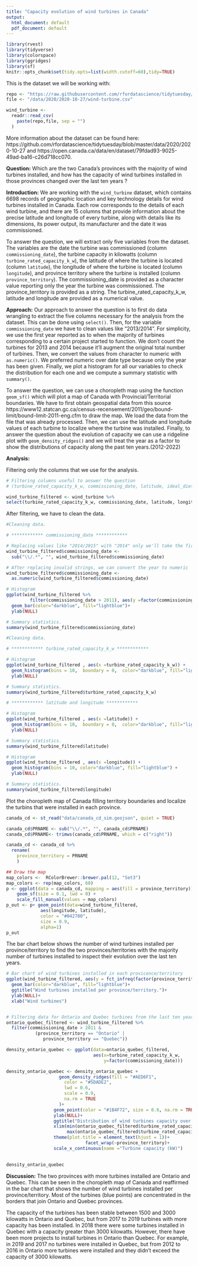 ```yaml
---
title: "Capacity evolution of wind turbines in Canada"
output:
  html_document: default
  pdf_document: default
---
```


```r
library(rvest)
library(tidyverse)
library(colorspace)
library(ggridges)
library(sf)
knitr::opts_chunk$set(tidy.opts=list(width.cutoff=60),tidy=TRUE)


```

This is the dataset we will be working with: 

```r
repo <- "https://raw.githubusercontent.com/rfordatascience/tidytuesday/master"
file <- "/data/2020/2020-10-27/wind-turbine.csv"

wind_turbine <- 
  readr::read_csv(
    paste(repo,file, sep = "")
  )

```

More information about the dataset can be found here: https://github.com/rfordatascience/tidytuesday/blob/master/data/2020/2020-10-27 and https://open.canada.ca/data/en/dataset/79fdad93-9025-49ad-ba16-c26d718cc070. 

**Question:** Which are the two Canada's provinces with the majority of wind turbines installed, and how has the capacity of wind turbines installed in those provinces changed over the last ten years ? 

**Introduction:** We are working with the `wind_turbine` dataset, which contains 6698 records of geographic location and key technology details for wind turbines installed in Canada.  Each row corresponds to the details of each wind turbine, and there are 15 columns that provide information about the precise latitude and longitude of every turbine, along with details like its dimensions, its power output, its manufacturer and the date it was commissioned. 

To answer the question, we will extract only five variables from the dataset. The variables are the date the turbine was commissioned (column `commissioning_date`), the turbine capacity in kilowatts (column `turbine_rated_capacity_k_w`), the latitude of where the turbine is located (column `latitude`), the longitude of where the turbine is located (column `longitude`), and province territory where the turbine is installed (column `province_territory`). The commissioning_date is provided as a character value reporting only the year the turbine was commissioned. The province_territory is provided as a string. The turbine_rated_capacity_k_w, latitude and longitude are provided as a numerical value.

**Approach:** 
Our approach to answer the question is to first do data wrangling to extract the five columns necessary for the analysis from the dataset. This can be done using `select()`. Then, for the variable `commissioning_date` we have to clean values like "2013/2014". For simplicity, we use the first year reported as to when the majority of turbines corresponding to a certain project started to function. We don't count the turbines for 2013 and 2014 because it'll augment the original total number of turbines. Then, we convert the values from character to numeric with `as.numeric()`. We preferred numeric over date type because only the year has been given. Finally, we plot a histogram for all our variables to check the distribution for each one and we compute a summary statistic with `summary()`. 

To answer the question, we can use a choropleth map using the function `geom_sf()` which will plot a map of Canada with Provincial/Territorial boundaries. We have to first obtain geospatial data from this source https://www12.statcan.gc.ca/census-recensement/2011/geo/bound-limit/bound-limit-2011-eng.cfm to draw the map. We load the data from the file that was already processed. Then, we can use the latitude and longitude values of each turbine to localize where the turbine was installed. Finally, to answer the question about the evolution of capacity we can use a ridgeline plot with `geom_density_ridges()` and we will treat the year as a factor to show the distributions of capacity along the past ten years.(2012-2022)


**Analysis:**

Filtering only the columns that we use for the analysis. 
```r
# Filtering columns useful to answer the question 
# (turbine_rated_capacity_k_w, commissioning_date, latitude, ideal_diet_coded)

wind_turbine_filtered <- wind_turbine %>%
select(turbine_rated_capacity_k_w, commissioning_date, latitude, longitude, province_territory)
```

After filtering, we have to clean the data. 
```r
#Cleaning data. 

# ************ commissioning_date ************

# Replacing values like "2014/2015" with "2014" only we'll take the first value.
wind_turbine_filtered$commissioning_date <- 
  sub("\\/.*", "", wind_turbine_filtered$commissioning_date)

# After replacing invalid strings, we can convert the year to numeric 
wind_turbine_filtered$commissioning_date <- 
  as.numeric(wind_turbine_filtered$commissioning_date)

# Histogram
ggplot(wind_turbine_filtered %>% 
         filter(commissioning_date > 2011), aes(y =factor(commissioning_date))) +
  geom_bar(color="darkblue", fill="lightblue")+ 
  ylab(NULL)

# Summary statistics. 
summary(wind_turbine_filtered$commissioning_date)

```
```r
#Cleaning data. 

# ************ turbine_rated_capacity_k_w ************

# Histogram
ggplot(wind_turbine_filtered , aes(x =turbine_rated_capacity_k_w)) +
  geom_histogram(bins = 10,  boundary = 0,  color="darkblue", fill="lightblue") +
  ylab(NULL)

# Summary statistics. 
summary(wind_turbine_filtered$turbine_rated_capacity_k_w)

```
```r
# ************ latitude and longitude ************

# Histogram
ggplot(wind_turbine_filtered , aes(x =latitude)) +
  geom_histogram(bins = 10,  boundary = 0,  color="darkblue", fill="lightblue") +
  ylab(NULL)

# Summary statistics. 
summary(wind_turbine_filtered$latitude)

# Histogram
ggplot(wind_turbine_filtered , aes(x =longitude)) +
  geom_histogram(bins = 10, color="darkblue", fill="lightblue") +
  ylab(NULL)

# Summary statistics. 
summary(wind_turbine_filtered$longitude)
```
Plot the choropleth map of Canada filling territory boundaries and localize the turbins that were installed in each province. 
```r
canada_cd <- st_read("data/canada_cd_sim.geojson", quiet = TRUE)

canada_cd$PRNAME <- sub("\\/.*", "", canada_cd$PRNAME)
canada_cd$PRNAME<- trimws(canada_cd$PRNAME, which = c("right"))

canada_cd <- canada_cd %>% 
  rename(
    province_territory = PRNAME
    )

## Draw the map
map_colors <-  RColorBrewer::brewer.pal(12, "Set3")
map_colors <- rep(map_colors, 60)
p <- ggplot(data = canada_cd, mapping = aes(fill = province_territory)) +
    geom_sf(size = 0.1, lwd = 0) + 
    scale_fill_manual(values = map_colors)
p_out <- p+ geom_point(data=wind_turbine_filtered, 
             aes(longitude, latitude),
             color = "#042780",
             size = 0.9,
             alpha=1) 
p_out


```

The bar chart below shows the number of wind turbines installed per province/territory to find the two provinces/territories with the majority number of turbines installed to inspect their evolution over the last ten years. 
```r
# Bar chart of wind turbines installed in each provicence/territory
ggplot(wind_turbine_filtered, aes(y = fct_infreq(factor(province_territory)))) +
  geom_bar(color="darkblue", fill="lightblue")+ 
  ggtitle("Wind turbines installed per province/territory.")+
  ylab(NULL)+
  xlab("Wind turbines")


# Filtering data for Ontario and Quebec turbines from the last ten years. 
ontario_quebec_filtered <- wind_turbine_filtered %>% 
  filter(commissioning_date > 2011 & 
           (province_territory == "Ontario" | 
              province_territory == "Quebec"))

density_ontario_quebec <- ggplot(data=ontario_quebec_filtered, 
                                 aes(x=turbine_rated_capacity_k_w, 
                                     y=factor(commissioning_date)))

density_ontario_quebec <- density_ontario_quebec +
                    geom_density_ridges(fill = "#AED6F1",
                      color = "#5DADE2", 
                      lwd = 0.6, 
                      scale = 0.9, 
                      na.rm = TRUE
                    )+
                  geom_point(color = "#1B4F72", size = 0.6, na.rm = TRUE)+
                  ylab(NULL)+
                  ggtitle("Distribution of wind turbines capacity over the last ten years")+
                  xlim(min(ontario_quebec_filtered$turbine_rated_capacity_k_w+1),
                       max(ontario_quebec_filtered$turbine_rated_capacity_k_w+1)) +
                  theme(plot.title = element_text(hjust = 1))+
                              facet_wrap(~province_territory)+
                  scale_x_continuous(name ="Turbine capacity (kW)")
                    

density_ontario_quebec
```

**Discussion:** The two provinces with more turbines installed are Ontario and Quebec. This can be seen in the choropleth map of Canada and reaffirmed in the bar chart that shows the number of wind turbines installed per province/territory. Most of the turbines (blue points) are concentrated in the borders that join Ontario and Quebec provinces. 

The capacity of the turbines has been stable between 1500 and 3000 kilowatts in Ontario and Quebec, but from 2017 to 2019 turbines with more capacity has been installed. In 2018 there were some turbines installed in Quebec with a capacity greater than 3000 kilowatts. However, there have been more projects to install turbines in Ontario than Quebec. For example, in 2019 and 2017 no turbines were installed in Quebec, but from 2012 to 2016 in Ontario more turbines were installed and they didn't exceed the capacity of 3000 kilowatts. 
